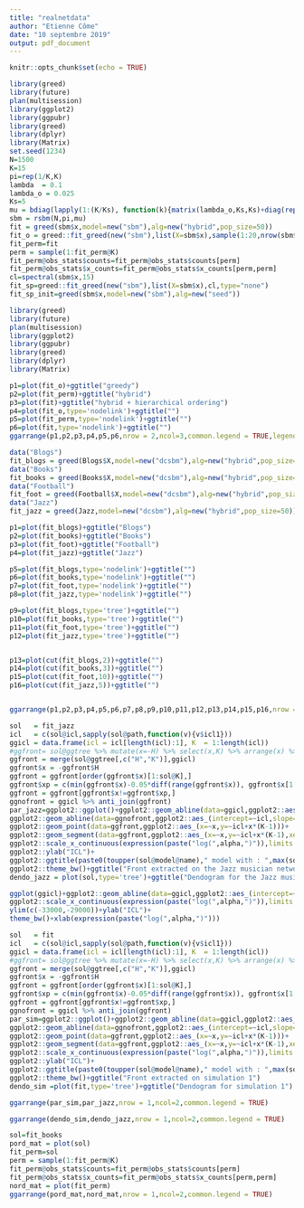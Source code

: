 ```yaml
---
title: "realnetdata"
author: "Etienne Côme"
date: "10 septembre 2019"
output: pdf_document
---
```


```r
knitr::opts_chunk$set(echo = TRUE)
```



```r
library(greed)
library(future)
plan(multisession)
library(ggplot2)
library(ggpubr)
library(greed)
library(dplyr)
library(Matrix)
set.seed(1234)
N=1500
K=15
pi=rep(1/K,K)
lambda  = 0.1
lambda_o = 0.025
Ks=5
mu = bdiag(lapply(1:(K/Ks), function(k){matrix(lambda_o,Ks,Ks)+diag(rep(lambda,Ks))}))+0.001
sbm = rsbm(N,pi,mu)
fit = greed(sbm$x,model=new("sbm"),alg=new("hybrid",pop_size=50))
fit_o = greed::fit_greed(new("sbm"),list(X=sbm$x),sample(1:20,nrow(sbm$x),replace = TRUE))
fit_perm=fit
perm = sample(1:fit_perm@K)
fit_perm@obs_stats$counts=fit_perm@obs_stats$counts[perm]
fit_perm@obs_stats$x_counts=fit_perm@obs_stats$x_counts[perm,perm]
cl=spectral(sbm$x,15)
fit_sp=greed::fit_greed(new("sbm"),list(X=sbm$x),cl,type="none")
fit_sp_init=greed(sbm$x,model=new("sbm"),alg=new("seed"))
```

```r
library(greed)
library(future)
plan(multisession)
library(ggplot2)
library(ggpubr)
library(greed)
library(dplyr)
library(Matrix)
```

```r
p1=plot(fit_o)+ggtitle("greedy")
p2=plot(fit_perm)+ggtitle("hybrid")
p3=plot(fit)+ggtitle("hybrid + hierarchical ordering")
p4=plot(fit_o,type='nodelink')+ggtitle("")
p5=plot(fit_perm,type='nodelink')+ggtitle("")
p6=plot(fit,type='nodelink')+ggtitle("")
ggarrange(p1,p2,p3,p4,p5,p6,nrow = 2,ncol=3,common.legend = TRUE,legend="left")
```


```r
data("Blogs")
fit_blogs = greed(Blogs$X,model=new("dcsbm"),alg=new("hybrid",pop_size=50))
data("Books")
fit_books = greed(Books$X,model=new("dcsbm"),alg=new("hybrid",pop_size=50))
data("Football")
fit_foot = greed(Football$X,model=new("dcsbm"),alg=new("hybrid",pop_size=50))
data("Jazz")
fit_jazz = greed(Jazz,model=new("dcsbm"),alg=new("hybrid",pop_size=50))
```


```r

p1=plot(fit_blogs)+ggtitle("Blogs")
p2=plot(fit_books)+ggtitle("Books")
p3=plot(fit_foot)+ggtitle("Football")
p4=plot(fit_jazz)+ggtitle("Jazz")

p5=plot(fit_blogs,type='nodelink')+ggtitle("")
p6=plot(fit_books,type='nodelink')+ggtitle("")
p7=plot(fit_foot,type='nodelink')+ggtitle("")
p8=plot(fit_jazz,type='nodelink')+ggtitle("")

p9=plot(fit_blogs,type='tree')+ggtitle("")
p10=plot(fit_books,type='tree')+ggtitle("")
p11=plot(fit_foot,type='tree')+ggtitle("")
p12=plot(fit_jazz,type='tree')+ggtitle("")


p13=plot(cut(fit_blogs,2))+ggtitle("")
p14=plot(cut(fit_books,3))+ggtitle("")
p15=plot(cut(fit_foot,10))+ggtitle("")
p16=plot(cut(fit_jazz,5))+ggtitle("")


ggarrange(p1,p2,p3,p4,p5,p6,p7,p8,p9,p10,p11,p12,p13,p14,p15,p16,nrow = 4,ncol=4,common.legend = TRUE)

```


```r
sol   = fit_jazz
icl   = c(sol@icl,sapply(sol@path,function(v){v$icl1}))
ggicl = data.frame(icl = icl[length(icl):1], K  = 1:length(icl))
#ggfront= sol@ggtree %>% mutate(x=-H) %>% select(x,K) %>% arrange(x) %>% head(sol@K) %>% left_join(ggicl) %>% mutate(xp=lag(x))
ggfront = merge(sol@ggtree[,c("H","K")],ggicl)
ggfront$x = -ggfront$H
ggfront = ggfront[order(ggfront$x)[1:sol@K],]
ggfront$xp = c(min(ggfront$x)-0.05*diff(range(ggfront$x)), ggfront$x[1:(nrow(ggfront)-1)])
ggfront = ggfront[ggfront$x!=ggfront$xp,]
ggnofront = ggicl %>% anti_join(ggfront)
par_jazz=ggplot2::ggplot()+ggplot2::geom_abline(data=ggicl,ggplot2::aes_(intercept=~icl,slope=~K-1),alpha=0.2)+
ggplot2::geom_abline(data=ggnofront,ggplot2::aes_(intercept=~icl,slope=~K-1),alpha=1,color='red',linetype="dashed")+
ggplot2::geom_point(data=ggfront,ggplot2::aes_(x=~x,y=~icl+x*(K-1)))+
ggplot2::geom_segment(data=ggfront,ggplot2::aes_(x=~x,y=~icl+x*(K-1),xend=~xp,yend=~icl+xp*(K-1)))+
ggplot2::scale_x_continuous(expression(paste("log(",alpha,")")),limits = c(min(ggfront$xp),0))+
ggplot2::ylab("ICL")+
ggplot2::ggtitle(paste0(toupper(sol@model@name)," model with : ",max(sol@cl)," clusters."))+
ggplot2::theme_bw()+ggtitle("Front extracted on the Jazz musician network ")
dendo_jazz = plot(sol,type='tree')+ggtitle("Dendogram for the Jazz musicians network")
```

```r
ggplot(ggicl)+ggplot2::geom_abline(data=ggicl,ggplot2::aes_(intercept=~icl,slope=~K-1,color=~K),alpha=1)+
ggplot2::scale_x_continuous(expression(paste("log(",alpha,")")),limits = c(-1700,0))+
ylim(c(-33000,-29000))+ylab("ICL")+
theme_bw()+xlab(expression(paste("log(",alpha,")")))
```


```r
sol   = fit
icl   = c(sol@icl,sapply(sol@path,function(v){v$icl1}))
ggicl = data.frame(icl = icl[length(icl):1], K  = 1:length(icl))
#ggfront= sol@ggtree %>% mutate(x=-H) %>% select(x,K) %>% arrange(x) %>% head(sol@K) %>% left_join(ggicl) %>% mutate(xp=lag(x))
ggfront = merge(sol@ggtree[,c("H","K")],ggicl)
ggfront$x = -ggfront$H
ggfront = ggfront[order(ggfront$x)[1:sol@K],]
ggfront$xp = c(min(ggfront$x)-0.05*diff(range(ggfront$x)), ggfront$x[1:(nrow(ggfront)-1)])
ggfront = ggfront[ggfront$x!=ggfront$xp,]
ggnofront = ggicl %>% anti_join(ggfront)
par_sim=ggplot2::ggplot()+ggplot2::geom_abline(data=ggicl,ggplot2::aes_(intercept=~icl,slope=~K-1),alpha=0.2)+
ggplot2::geom_abline(data=ggnofront,ggplot2::aes_(intercept=~icl,slope=~K-1),alpha=1,color='red',linetype="dashed")+
ggplot2::geom_point(data=ggfront,ggplot2::aes_(x=~x,y=~icl+x*(K-1)))+
ggplot2::geom_segment(data=ggfront,ggplot2::aes_(x=~x,y=~icl+x*(K-1),xend=~xp,yend=~icl+xp*(K-1)))+
ggplot2::scale_x_continuous(expression(paste("log(",alpha,")")),limits = c(min(ggfront$xp),0))+
ggplot2::ylab("ICL")+
ggplot2::ggtitle(paste0(toupper(sol@model@name)," model with : ",max(sol@cl)," clusters."))+
ggplot2::theme_bw()+ggtitle("Front extracted on simulation 1")
dendo_sim =plot(fit,type='tree')+ggtitle("Dendogram for simulation 1")
```

```r
ggarrange(par_sim,par_jazz,nrow = 1,ncol=2,common.legend = TRUE)
```
```r
ggarrange(dendo_sim,dendo_jazz,nrow = 1,ncol=2,common.legend = TRUE)
```


```r
sol=fit_books
pord_mat = plot(sol)
fit_perm=sol
perm = sample(1:fit_perm@K)
fit_perm@obs_stats$counts=fit_perm@obs_stats$counts[perm]
fit_perm@obs_stats$x_counts=fit_perm@obs_stats$x_counts[perm,perm]
nord_mat = plot(fit_perm)
ggarrange(pord_mat,nord_mat,nrow = 1,ncol=2,common.legend = TRUE)
```

